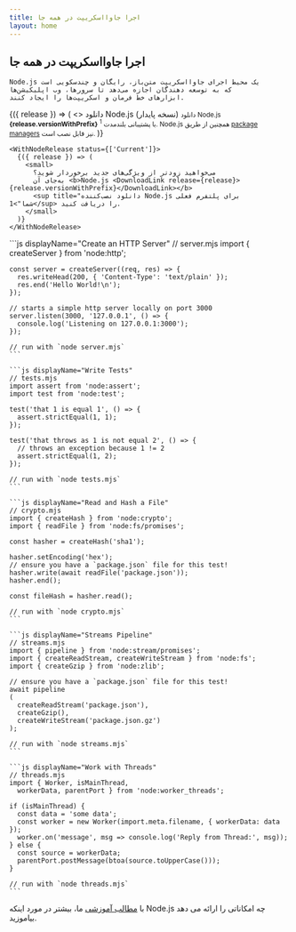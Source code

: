 ```yaml
---
title: اجرا جاوااسکریپت در همه جا
layout: home
---
```


<section>
  <WithBadge section="index" />

  <div>
    <h1 className="special">اجرا جاوااسکریپت در همه جا</h1>

    Node.js یک محیط اجرای جاوااسکریپت متن‌باز، رایگان و چندسکویی است
    که به توسعه دهندگان اجازه می‌دهد تا سرورها، وب اپلیکیشن‌ها
    ابزارهای خط فرمان و اسکریپت‌ها را ایجاد کنند.
  </div>

  <div>
    <WithNodeRelease status={['LTS']}>
      {({ release }) => (
        <>
          <DownloadButton release={release}>دانلود Node.js (نسخه پایدار)</DownloadButton>
          <small>
            دانلود Node.js <b>{release.versionWithPrefix}</b>
            <sup title="دانلود نصب‌کننده Node.js برای پلتفرم فعلی شما">1</sup> با پشتیبانی بلندمدت.
            Node.js همچنین از طریق <a href="/download/package-manager">package managers</a> نیز قابل نصب است.
          </small>
        </>
      )}
    </WithNodeRelease>

    <WithNodeRelease status={['Current']}>
      {({ release }) => (
        <small>
          می‌خواهید زودتر از ویژگی‌های جدید برخوردار شوید؟
          به‌جای آن <b>Node.js <DownloadLink release={release}>{release.versionWithPrefix}</DownloadLink></b>
          <sup title="دانلود نصب‌کننده Node.js برای پلتفرم فعلی شما">1</sup> را دریافت کنید.
        </small>
      )}
    </WithNodeRelease>
  </div>
</section>

<section>
  <div>
    ```js displayName="Create an HTTP Server"
    // server.mjs
    import { createServer } from 'node:http';

    const server = createServer((req, res) => {
      res.writeHead(200, { 'Content-Type': 'text/plain' });
      res.end('Hello World!\n');
    });

    // starts a simple http server locally on port 3000
    server.listen(3000, '127.0.0.1', () => {
      console.log('Listening on 127.0.0.1:3000');
    });

    // run with `node server.mjs`
    ```

    ```js displayName="Write Tests"
    // tests.mjs
    import assert from 'node:assert';
    import test from 'node:test';

    test('that 1 is equal 1', () => {
      assert.strictEqual(1, 1);
    });

    test('that throws as 1 is not equal 2', () => {
      // throws an exception because 1 != 2
      assert.strictEqual(1, 2);
    });

    // run with `node tests.mjs`
    ```

    ```js displayName="Read and Hash a File"
    // crypto.mjs
    import { createHash } from 'node:crypto';
    import { readFile } from 'node:fs/promises';

    const hasher = createHash('sha1');

    hasher.setEncoding('hex');
    // ensure you have a `package.json` file for this test!
    hasher.write(await readFile('package.json'));
    hasher.end();

    const fileHash = hasher.read();

    // run with `node crypto.mjs`
    ```

    ```js displayName="Streams Pipeline"
    // streams.mjs
    import { pipeline } from 'node:stream/promises';
    import { createReadStream, createWriteStream } from 'node:fs';
    import { createGzip } from 'node:zlib';

    // ensure you have a `package.json` file for this test!
    await pipeline
    (
      createReadStream('package.json'),
      createGzip(),
      createWriteStream('package.json.gz')
    );

    // run with `node streams.mjs`
    ```

    ```js displayName="Work with Threads"
    // threads.mjs
    import { Worker, isMainThread,
      workerData, parentPort } from 'node:worker_threads';

    if (isMainThread) {
      const data = 'some data';
      const worker = new Worker(import.meta.filename, { workerData: data });
      worker.on('message', msg => console.log('Reply from Thread:', msg));
    } else {
      const source = workerData;
      parentPort.postMessage(btoa(source.toUpperCase()));
    }

    // run with `node threads.mjs`
    ```
  </div>

  با [مطالب آموزشی](/learn) ما، بیشتر در مورد اینکه Node.js چه امکاناتی را ارائه می دهد بیاموزید.
</section>
